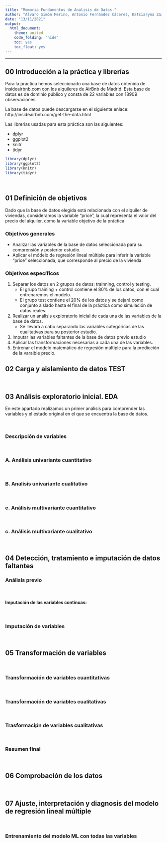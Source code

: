```yaml
---
title: "Memoria Fundamentos de Analisis de Datos."
author: "Alvaro Simón Merino, Antonio Fernández Cáceres, Katsiaryna Zaitsava"
date: "13/11/2021"
output:
  html_document:
    theme: united
    code_folding: "hide"
    toc: yes
    toc_float: yes
---
```


---

## 00 Introducción a la práctica y librerías

Para la práctica hemos seleccionado una base de datos obtenida de insideairbnb.com con los alquileres de AirBnb de Madrid. Esta base de datos es de dominio público y consta de 22 variables con 18909 observaciones.

La base de datos puede descargarse en el siguiente enlace: http://insideairbnb.com/get-the-data.html


Las librerias usadas para esta práctica son las siguientes:

 - dplyr
 - ggplot2
 - knitr
 - tidyr
 
```r
library(dplyr)
library(ggplot2)
library(knitr)
library(tidyr)
```
<br/>

## 01 Definición de objetivos
Dado que la base de datos elegida está relacionada con el alquiler de viviendas, consideramos la variable "price", la cual representa el valor del precio del alquiler, como la variable objetivo de la práctica.
<br/>

### Objetivos generales
- Analizar las variables de la base de datos seleccionada para su comprensión y posterior estudio.
- Aplicar el módelo de regresión lineal múltiple para inferir la variable "price" seleccionada, que corresponde al precio de la vivienda.
<br/>

### Objetivos específicos
1. Separar los datos en 2 grupos de datos: trainning, control y testing.
    - El grupo training + control contiene el 80% de los datos, con el cual entrenaremos el modelo. 
    - El grupo test contiene el 20% de los datos y se dejará como conjunto aislado hasta el final de la práctica como simulación de datos reales.

2. Realizar un análisis exploratorio inicial de cada una de las variables de la base de datos.
    - Se llevará a cabo separando las variables categóricas de las cualitativas para su posterior estudio.
    
3. Imputar las variables faltantes de la base de datos previo estudio
4. Aplicar las transformaciones necesarias a cada una de las variables.
5. Entrenar el modelo matemático de regresión múltiple para la predicción de la varaible precio.
<br/>

## 02 Carga y aislamiento de datos TEST

<br/>

## 03 Análisis exploratorio inicial. EDA
En este apartado realizamos un primer análisis para comprender las variables y el estado original en el que se encuentra la base de datos.

<br/>

### Descripción de variables

<br/>

### A. Análisis univariante cuantitativo

<br/>

### B. Analisis univariante cualitativo

<br/>

### c. Análisis multivariante cuantitativo

<br/>

### c. Análisis multivariante cualitativo

<br/>

## 04 Detección, tratamiento e imputación de datos faltantes
### Análisis previo

<br/>

#### Imputación de las variables contínuas:

<br/>

### Imputación de variables

<br/>

## 05 Transformación de variables

<br/>

### Transformación de variables cuantitativas

<br/>

### Transformación de variables cualitativas

<br/>

### Trasformaciṕn de variables cualitativas

<br/>

### Resumen final

<br/>

## 06 Comprobación de los datos

<br/>

## 07 Ajuste, interpretación y diagnosis del modelo de regresión lineal múltiple

<br/>

### Entrenamiento del modelo ML con todas las variables

<br/>


